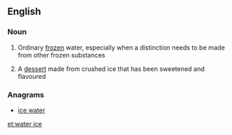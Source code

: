 ==English==

===Noun===
{{en-noun|head=[[water]] [[ice]]|s|-}}

# {{uncountable}} Ordinary [[frozen]] water, especially when a distinction needs to be made from other frozen substances
# {{countable}} A [[dessert]] made from crushed ice that has been sweetened and flavoured

===Anagrams===
* [[ice water#English|ice water]]

[[et:water ice]]